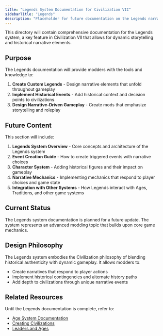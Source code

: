 ```yaml
---
title: "Legends System Documentation for Civilization VII"
sidebarTitle: "Legends"
description: "Placeholder for future documentation on the Legends narrative system."
---
```


This directory will contain comprehensive documentation for the Legends system, a key feature in Civilization VII that allows for dynamic storytelling and historical narrative elements.

## Purpose

The Legends documentation will provide modders with the tools and knowledge to:

1. **Create Custom Legends** - Design narrative elements that unfold throughout gameplay
2. **Implement Historical Events** - Add historical context and decision points to civilizations
3. **Design Narrative-Driven Gameplay** - Create mods that emphasize storytelling and roleplay

## Future Content

This section will include:

1. **Legends System Overview** - Core concepts and architecture of the Legends system
2. **Event Creation Guide** - How to create triggered events with narrative choices
3. **Character System** - Adding historical figures and their impact on gameplay
4. **Narrative Mechanics** - Implementing mechanics that respond to player choices and game state
5. **Integration with Other Systems** - How Legends interact with Ages, Traditions, and other game systems

## Current Status

The Legends system documentation is planned for a future update. The system represents an advanced modding topic that builds upon core game mechanics.

## Design Philosophy

The Legends system embodies the Civilization philosophy of blending historical authenticity with dynamic gameplay. It allows modders to:
- Create narratives that respond to player actions
- Implement historical contingencies and alternate history paths
- Add depth to civilizations through unique narrative events

## Related Resources

Until the Legends documentation is complete, refer to:
- [Age System Documentation](/community/guides/ages/age-modules)
- [Creating Civilizations](/community/guides/typescript/howto/creating-civilizations)
- [Leaders and Ages](/community/guides/typescript/howto/leaders-and-ages) 